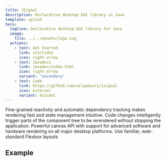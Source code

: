 ```yaml
---
title: JSignal
description: Declarative desktop GUI library in Java
template: splash
hero:
  tagline: Declarative desktop GUI library for Java
  image:
    file: ../../assets/logo.svg
  actions:
    - text: Get Started
      link: start/why
      icon: right-arrow
    - text: Javadocs
      link: javadoc/index.html
      icon: right-arrow
      variant: "secondary"
    - text: Code
      link: https://github.com/wilgaboury/jsignal
      icon: external
      variant: minimal
---
```



<CardGrid stagger>
  <Card title="Signals & Effects" icon="rss">
    Fine-grained reactivity and automatic dependency tracking makes rendering
    fast and state management intuitive.
  </Card>
  <Card title="Hotswap" icon="rocket">
    Code changes intelligently trigger parts of the component tree to be
    rerendered without stopping the application.
  </Card>
  <Card title="Skia Graphics" icon="pen">
    Powerful canvas API with support for advanced software and hardware
    rendering on all major desktop platforms.
  </Card>
  <Card title="Yoga Layout" icon="document">
    Use familiar, web-standard Flexbox layouts
  </Card>
</CardGrid>

## Example

<Code code={exampleCode} lang="java" />
